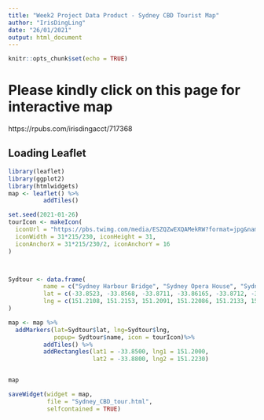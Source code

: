 ---
title: "Week2 Project Data Product - Sydney CBD Tourist Map"
author: "IrisDingLing"
date: "26/01/2021"
output: html_document
---

```{r setup, include=FALSE}
knitr::opts_chunk$set(echo = TRUE)
```

# Please kindly click on this page for interactive map
https://rpubs.com/irisdingacct/717368

## Loading Leaflet


```{r}
library(leaflet)
library(ggplot2)
library(htmlwidgets)
map <- leaflet() %>%
          addTiles()
```

```{r, eval=FALSE}

set.seed(2021-01-26)
tourIcon <- makeIcon(
  iconUrl = "https://pbs.twimg.com/media/ESZQZwEXQAMekRW?format=jpg&name=medium",
  iconWidth = 31*215/230, iconHeight = 31,
  iconAnchorX = 31*215/230/2, iconAnchorY = 16
)



Sydtour <- data.frame(
          name = c("Sydney Harbour Bridge", "Sydney Opera House", "Sydney Tower Eye", "Royal Botanic Garden", "St mary's cathedral", "Darling Harbour", "Sea Life Sydney Aquarium", "The Rocks", "Art Gallery of NSW", "Hyde Park", "Museum of Sydney", "Museum of Contemporary Art Australia"),
          lat = c(-33.8523, -33.8568, -33.8711, -33.86165, -33.8712, -33.860184, -33.8696, -33.8599, -33.8688, -33.8731, -33.8642, -33.8599),
          lng = c(151.2108, 151.2153, 151.2091, 151.22086, 151.2133, 151.20802, 151.2021, 151.2090, 151.2174, 151.2113, 151.2114, 151.2090)
)

map <- map %>%
  addMarkers(lat=Sydtour$lat, lng=Sydtour$lng, 
             popup= Sydtour$name, icon = tourIcon)%>% 
          addTiles() %>%
          addRectangles(lat1 = -33.8500, lng1 = 151.2000, 
                        lat2 = -33.8800, lng2 = 151.2230)


map

saveWidget(widget = map, 
           file = "Sydney_CBD_tour.html", 
           selfcontained = TRUE)


```

